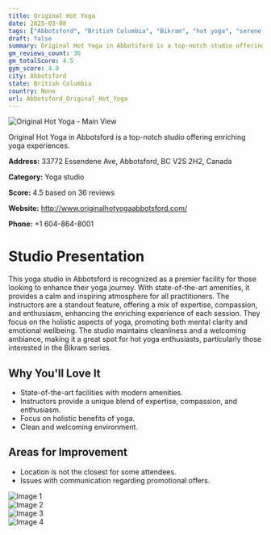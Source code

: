 ```yaml
---
title: Original Hot Yoga
date: 2025-03-08
tags: ["Abbotsford", "British Columbia", "Bikram", "hot yoga", "serene atmosphere", "clean facilities", "Abbotsford"]  
draft: false
summary: Original Hot Yoga in Abbotsford is a top-notch studio offering enriching yoga experiences.
gm_reviews_count: 36
gm_totalScore: 4.5
gym_score: 4.0
city: Abbotsford
state: British Columbia
country: None
url: Abbotsford_Original_Hot_Yoga
---
```


<div className="aspect-[16/9] relative my-8">
  <img 
    src="https://lh3.googleusercontent.com/gps-cs-s/AB5caB-WcHDBB63geOxlwMPAyw8nkK_S3rwC1bD2ZnPgJ-zTAyGqQLyg3NaoXRuHrSBsavrrch4-ZyajUVEUkmeANl8Kuyo8rLAlXV8cQPSB7q9Bmclg0RGF3TDL_g0n5-a09P3PODm07Q=w1920-h1080-k-no"
    alt="Original Hot Yoga - Main View"
    className="object-cover absolute inset-0 w-full h-full rounded-lg"
  />
</div>

Original Hot Yoga in Abbotsford is a top-notch studio offering enriching yoga experiences.

**Address:** 33772 Essendene Ave, Abbotsford, BC V2S 2H2, Canada

**Category:** Yoga studio

**Score:** 4.5 based on 36 reviews

**Website:** http://www.originalhotyogaabbotsford.com/

**Phone:** +1 604-864-8001

# Studio Presentation

This yoga studio in Abbotsford is recognized as a premier facility for those looking to enhance their yoga journey. 
With state-of-the-art amenities, it provides a calm and inspiring atmosphere for all practitioners. 
The instructors are a standout feature, offering a mix of expertise, compassion, and enthusiasm, enhancing the enriching experience of each session. 
They focus on the holistic aspects of yoga, promoting both mental clarity and emotional wellbeing. 
The studio maintains cleanliness and a welcoming ambiance, making it a great spot for hot yoga enthusiasts, particularly those interested in the Bikram series.

## Why You'll Love It

- State-of-the-art facilities with modern amenities.
- Instructors provide a unique blend of expertise, compassion, and enthusiasm.
- Focus on holistic benefits of yoga.
- Clean and welcoming environment.

## Areas for Improvement

- Location is not the closest for some attendees.
- Issues with communication regarding promotional offers.

<div className="grid grid-cols-1 xl:grid-cols-2 gap-4 my-8">
<div className="aspect-[4/3] relative"><img src="https://lh3.googleusercontent.com/gps-cs-s/AB5caB-7t-GKxU1w-stIOj6xKtDR6nZFz-cffnsCmE-L4Uu1zNVHSiNHhtrdsHaxVhYNeNZMjlgb0NuuaG2iVX7NxRsKYDc2HY8AU-gwC5slhwlQpZax0MUSPo1B9CfmIl7zRgysp7ad=w1920-h1080-k-no" alt="Image 1" className="object-cover absolute inset-0 w-full h-full rounded-lg" /></div>
<div className="aspect-[4/3] relative"><img src="https://lh3.googleusercontent.com/gps-cs-s/AB5caB944-C7tgEa5blzMm-TL0WYP76nIf1kdZ3qM5p2dWMzBTpfq5IOdkt0NnswnmLRQwu7dodCI9oabl-CTlP1VvexqOu6NJgqIOpWGB3x2YCL9iqFlmC6pSGCx4afSTYxJzX6g7S5=w1920-h1080-k-no" alt="Image 2" className="object-cover absolute inset-0 w-full h-full rounded-lg" /></div>
<div className="aspect-[4/3] relative"><img src="https://lh3.googleusercontent.com/gps-cs-s/AB5caB8lCG9pJs2VzhWKH9xjkxh8wMnn6jwMy3OQmd17D0Zd0cCcC6lDsk3NPz7OdHDctd6-2LcruONLIWxkm8kvxAZQJDTsM98VtgUmcCmohdyZVatBi2JBCCVgLQcEkfbSuQoOxwkrXQ=w1920-h1080-k-no" alt="Image 3" className="object-cover absolute inset-0 w-full h-full rounded-lg" /></div>
<div className="aspect-[4/3] relative"><img src="https://lh3.googleusercontent.com/gps-cs-s/AB5caB9i0_1RNpTvglK4sGVHuLTn_sT_HPYzZ7bm3Lj-tujgK0-7oBJdI9cWZ5wEeBvGhbScxDQPodKp7E9Wfr0pFRTlwcWDL3ho37gMMNhwyyQAEnymtDfjBwdFarBJ9qv_k8D6b4zy=w1920-h1080-k-no" alt="Image 4" className="object-cover absolute inset-0 w-full h-full rounded-lg" /></div>
</div>
